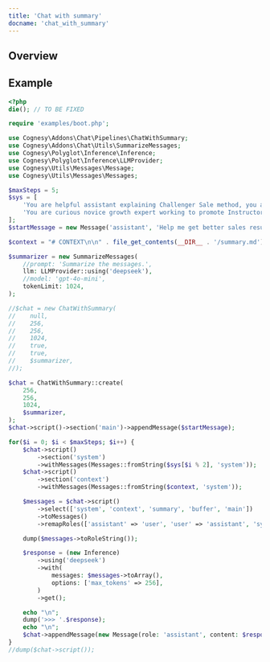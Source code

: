 ```yaml
---
title: 'Chat with summary'
docname: 'chat_with_summary'
---
```


## Overview


## Example


```php
<?php
die(); // TO BE FIXED

require 'examples/boot.php';

use Cognesy\Addons\Chat\Pipelines\ChatWithSummary;
use Cognesy\Addons\Chat\Utils\SummarizeMessages;
use Cognesy\Polyglot\Inference\Inference;
use Cognesy\Polyglot\Inference\LLMProvider;
use Cognesy\Utils\Messages\Message;
use Cognesy\Utils\Messages\Messages;

$maxSteps = 5;
$sys = [
    'You are helpful assistant explaining Challenger Sale method, you answer questions. Provide very brief answers, not more than one sentence. Simplify things, don\'t go into details, but be very pragmatic and focused on practical bizdev problems.',
    'You are curious novice growth expert working to promote Instructor library, you keep asking questions. Use your knowledge of Instructor library and marketing of tech products for developers. Ask short, simple questions. Always ask a single question.',
];
$startMessage = new Message('assistant', 'Help me get better sales results. Be brief and concise.');

$context = "# CONTEXT\n\n" . file_get_contents(__DIR__ . '/summary.md');

$summarizer = new SummarizeMessages(
    //prompt: 'Summarize the messages.',
    llm: LLMProvider::using('deepseek'),
    //model: 'gpt-4o-mini',
    tokenLimit: 1024,
);

//$chat = new ChatWithSummary(
//    null,
//    256,
//    256,
//    1024,
//    true,
//    true,
//    $summarizer,
//);

$chat = ChatWithSummary::create(
    256,
    256,
    1024,
    $summarizer,
);
$chat->script()->section('main')->appendMessage($startMessage);

for($i = 0; $i < $maxSteps; $i++) {
    $chat->script()
        ->section('system')
        ->withMessages(Messages::fromString($sys[$i % 2], 'system'));
    $chat->script()
        ->section('context')
        ->withMessages(Messages::fromString($context, 'system'));

    $messages = $chat->script()
        ->select(['system', 'context', 'summary', 'buffer', 'main'])
        ->toMessages()
        ->remapRoles(['assistant' => 'user', 'user' => 'assistant', 'system' => 'system']);

    dump($messages->toRoleString());

    $response = (new Inference)
        ->using('deepseek')
        ->with(
            messages: $messages->toArray(),
            options: ['max_tokens' => 256],
        )
        ->get();

    echo "\n";
    dump('>>> '.$response);
    echo "\n";
    $chat->appendMessage(new Message(role: 'assistant', content: $response), 'main');
}
//dump($chat->script());
